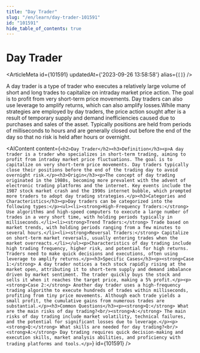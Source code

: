 ```yaml
---
title: "Day Trader"
slug: "/en/learn/day-trader-101591"
id: "101591"
hide_table_of_contents: true
---
```



# Day Trader

<ArticleMeta id={101591} updatedAt={'2023-09-26 13:58:58'} alias={`[]`} />
<div className='border-solid border-b border-t-0 my-4 border-[var(--ifm-color-gray-300)]' />

A day trader is a type of trader who executes a relatively large volume of short and long trades to capitalize on intraday market price action. The goal is to profit from very short-term price movements. Day traders can also use leverage to amplify returns, which can also amplify losses.While many strategies are employed by day traders, the price action sought after is a result of temporary supply and demand inefficiencies caused due to purchases and sales of the asset. Typically positions are held from periods of milliseconds to hours and are generally closed out before the end of the day so that no risk is held after hours or overnight.

<AIContent content={`<h2>Day Trader</h2><h3>Definition</h3><p>A day trader is a trader who specializes in short-term trading, aiming to profit from intraday market price fluctuations. The goal is to capitalize on very short-term price movements. Day traders typically close their positions before the end of the trading day to avoid overnight risk.</p><h3>Origin</h3><p>The concept of day trading originated in the 1980s, becoming more prevalent with the advent of electronic trading platforms and the internet. Key events include the 1987 stock market crash and the 1990s internet bubble, which prompted more traders to adopt day trading strategies.</p><h3>Categories and Characteristics</h3><p>Day traders can be categorized into the following types:</p><ul><li><strong>High-Frequency Traders:</strong> Use algorithms and high-speed computers to execute a large number of trades in a very short time, with holding periods typically in milliseconds.</li><li><strong>Trend Traders:</strong> Trade based on market trends, with holding periods ranging from a few minutes to several hours.</li><li><strong>Reversal Traders:</strong> Capitalize on short-term market reversals, usually entering trades when the market overreacts.</li></ul><p>Characteristics of day trading include high trading frequency, higher risk, and potential for high returns. Traders need to make quick decisions and executions, often using leverage to amplify returns.</p><h3>Specific Cases</h3><p><strong>Case 1:</strong> A day trader notices a tech stock rapidly rising at the market open, attributing it to short-term supply and demand imbalance driven by market sentiment. The trader quickly buys the stock and sells it when it reaches the target price, making a 5% profit.</p><p><strong>Case 2:</strong> Another day trader uses a high-frequency trading algorithm to execute hundreds of trades within milliseconds, profiting from tiny price movements. Although each trade yields a small profit, the cumulative gains from numerous trades are substantial.</p><h3>Common Questions</h3><p><strong>Q:</strong> What are the main risks of day trading?<br/><strong>A:</strong> The main risks of day trading include market volatility, technical failures, and the potential for significant losses due to leverage.</p><p><strong>Q:</strong> What skills are needed for day trading?<br/><strong>A:</strong> Day trading requires quick decision-making and execution skills, market analysis abilities, and proficiency with trading platforms and tools.</p>`} id={101591} />
